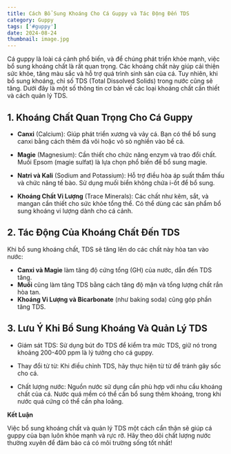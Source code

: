 ---
title: Cách Bổ Sung Khoáng Cho Cá Guppy và Tác Động Đến TDS
category: Guppy
tags: ['#guppy']
date: 2024-08-24
thumbnail: image.jpg
---

Cá guppy là loài cá cảnh phổ biến, và để chúng phát triển khỏe mạnh, việc bổ sung khoáng chất là rất quan trọng. Các khoáng chất này giúp cải thiện sức khỏe, tăng màu sắc và hỗ trợ quá trình sinh sản của cá. Tuy nhiên, khi bổ sung khoáng, chỉ số TDS (Total Dissolved Solids) trong nước cũng sẽ tăng. Dưới đây là một số thông tin cơ bản về các loại khoáng chất cần thiết và cách quản lý TDS.

## 1. Khoáng Chất Quan Trọng Cho Cá Guppy

- **Canxi** (Calcium): Giúp phát triển xương và vảy cá. Bạn có thể bổ sung canxi bằng cách thêm đá vôi hoặc vỏ sò nghiền vào bể cá.

- **Magie** (Magnesium): Cần thiết cho chức năng enzym và trao đổi chất. Muối Epsom (magie sulfat) là lựa chọn phổ biến để bổ sung magie.

- **Natri và Kali** (Sodium and Potassium): Hỗ trợ điều hòa áp suất thẩm thấu và chức năng tế bào. Sử dụng muối biển không chứa i-ốt để bổ sung.

- **Khoáng Chất Vi Lượng** (Trace Minerals): Các chất như kẽm, sắt, và mangan cần thiết cho sức khỏe tổng thể. Có thể dùng các sản phẩm bổ sung khoáng vi lượng dành cho cá cảnh.

## 2. Tác Động Của Khoáng Chất Đến TDS

Khi bổ sung khoáng chất, TDS sẽ tăng lên do các chất này hòa tan vào nước:

- **Canxi và Magie** làm tăng độ cứng tổng (GH) của nước, dẫn đến TDS tăng.
- **Muối** cũng làm tăng TDS bằng cách tăng độ mặn và tổng lượng chất rắn hòa tan.
- **Khoáng Vi Lượng và Bicarbonate** (như baking soda) cũng góp phần tăng TDS.

## 3. Lưu Ý Khi Bổ Sung Khoáng Và Quản Lý TDS

- Giám sát TDS: Sử dụng bút đo TDS để kiểm tra mức TDS, giữ nó trong khoảng 200-400 ppm là lý tưởng cho cá guppy.

- Thay đổi từ từ: Khi điều chỉnh TDS, hãy thực hiện từ từ để tránh gây sốc cho cá.

- Chất lượng nước: Nguồn nước sử dụng cần phù hợp với nhu cầu khoáng chất của cá. Nước quá mềm có thể cần bổ sung thêm khoáng, trong khi nước quá cứng có thể cần pha loãng.

**Kết Luận**

Việc bổ sung khoáng chất và quản lý TDS một cách cẩn thận sẽ giúp cá guppy của bạn luôn khỏe mạnh và rực rỡ. Hãy theo dõi chất lượng nước thường xuyên để đảm bảo cá có môi trường sống tốt nhất!